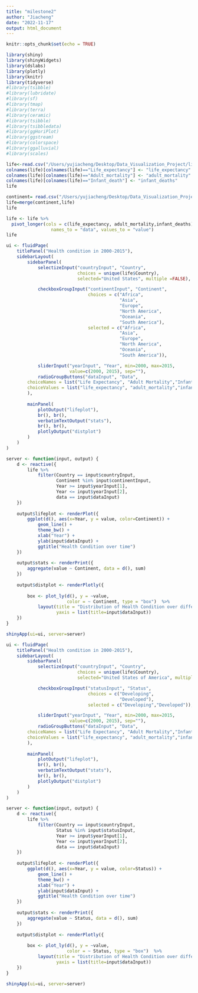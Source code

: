 ```yaml
---
title: "milestone2"
author: "Jiacheng"
date: "2022-11-17"
output: html_document
---
```


```r
knitr::opts_chunk$set(echo = TRUE)
```

```r
library(shiny)
library(shinyWidgets)
library(dslabs)
library(plotly)
library(knitr)
library(tidyverse)
#library(tsibble)
#library(lubridate)
#library(sf)
#library(tmap)
#library(terra)
#library(ceramic)
#library(tsibble)
#library(tsibbledata)
#library(ggHoriPlot)
#library(ggstream)
#library(colorspace)
#library(ggalluvial)
#library(scales)
```


```r
life<-read.csv("/Users/yujiacheng/Desktop/Data_Visualization_Project/life_expectancy_data.csv")
colnames(life)[colnames(life)=="Life_expectancy"] <- "life_expectancy"
colnames(life)[colnames(life)=="Adult_mortality"] <- "adult_mortality"
colnames(life)[colnames(life)=="Infant_death"] <- "infant_deaths"
life
```

```r
continent= read.csv("/Users/yujiacheng/Desktop/Data_Visualization_Project/Continents.csv")
life=merge(continent,life)
life
```


```r
life <- life %>% 
  pivot_longer(cols = c(life_expectancy, adult_mortality,infant_deaths), 
                 names_to = "data", values_to = "value")
life
```

```r
ui <- fluidPage(
    titlePanel("Health condition in 2000-2015"),
    sidebarLayout(
        sidebarPanel(
            selectizeInput("countryInput", "Country",
                           choices = unique(life$Country),  
                           selected="United States", multiple =FALSE), 

            checkboxGroupInput("continentInput", "Continent",
                               choices = c("Africa",
                                           "Asia",
                                           "Europe",
                                           "North America",
                                           "Oceania",
                                           "South America"),
                               selected = c("Africa",
                                           "Asia",
                                           "Europe",
                                           "North America",
                                           "Oceania",
                                           "South America")),

            sliderInput("yearInput", "Year", min=2000, max=2015, 
                        value=c(2000, 2015), sep=""),
            radioGroupButtons("dataInput", "Data",
        choiceNames = list("Life Expectancy", "Adult Mortality","Infant Deaths"),
        choiceValues = list("life_expectancy", "adult_mortality","infant_deaths"))
        ),  
        
        mainPanel(
            plotOutput("lifeplot"),
            br(), br(),
            verbatimTextOutput("stats"), 
            br(), br(),
            plotlyOutput("distplot")
        ) 
    )   
)   

server <- function(input, output) {
    d <- reactive({
        life %>%
            filter(Country == input$countryInput,
                   Continent %in% input$continentInput,
                   Year >= input$yearInput[1],
                   Year <= input$yearInput[2],
                   data == input$dataInput)
    }) 
    
    output$lifeplot <- renderPlot({
        ggplot(d(), aes(x=Year, y = value, color=Continent)) +
            geom_line() + 
            theme_bw() +
            xlab("Year") +
            ylab(input$dataInput) +
            ggtitle("Health Condition over time")
    })
    
    output$stats <- renderPrint({
        aggregate(value ~ Continent, data = d(), sum)
    })
    
    output$distplot <- renderPlotly({
        
        box <- plot_ly(d(), y = ~value,
                       color = ~ Continent, type = "box")  %>%
            layout(title = "Distribution of Health Condition over different years",
                   yaxis = list(title=input$dataInput))
    })
}

shinyApp(ui=ui, server=server)
```



```r
ui <- fluidPage(
    titlePanel("Health condition in 2000-2015"),
    sidebarLayout(
        sidebarPanel(
            selectizeInput("countryInput", "Country",
                           choices = unique(life$Country),  
                           selected="United States of America", multiple =FALSE), 

            checkboxGroupInput("statusInput", "Status",
                               choices = c("Developing",
                                           "Developed"),
                               selected = c("Developing","Developed")),

            sliderInput("yearInput", "Year", min=2000, max=2015, 
                        value=c(2000, 2015), sep=""),
            radioGroupButtons("dataInput", "Data",
        choiceNames = list("Life Expectancy", "Adult Mortality","Infant Deaths"),
        choiceValues = list("life_expectancy", "adult_mortality","infant_deaths"))
        ),  
        
        mainPanel(
            plotOutput("lifeplot"),
            br(), br(),
            verbatimTextOutput("stats"), 
            br(), br(),
            plotlyOutput("distplot")
        ) 
    )   
)   

server <- function(input, output) {
    d <- reactive({
        life %>%
            filter(Country == input$countryInput,
                   Status %in% input$statusInput,
                   Year >= input$yearInput[1],
                   Year <= input$yearInput[2],
                   data == input$dataInput)
    }) 
    
    output$lifeplot <- renderPlot({
        ggplot(d(), aes(x=Year, y = value, color=Status)) +
            geom_line() + 
            theme_bw() +
            xlab("Year") +
            ylab(input$dataInput) +
            ggtitle("Health Condition over time")
    })
    
    output$stats <- renderPrint({
        aggregate(value ~ Status, data = d(), sum)
    })
    
    output$distplot <- renderPlotly({
        
        box <- plot_ly(d(), y = ~value,
                       color = ~ Status, type = "box")  %>%
            layout(title = "Distribution of Health Condition over different years",
                   yaxis = list(title=input$dataInput))
    })
}

shinyApp(ui=ui, server=server)
```

